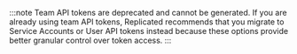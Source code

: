 :::note
Team API tokens are deprecated and cannot be generated. If you are already using team API tokens, Replicated recommends that you migrate to Service Accounts or User API tokens instead because these options provide better granular control over token access.
:::